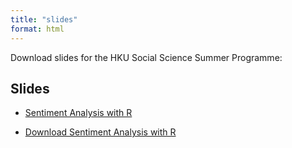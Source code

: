 ```yaml
---
title: "slides"
format: html 
---
```



Download slides for the HKU Social Science Summer Programme:

::: {.callout icon=false}

## Slides


- [Sentiment Analysis with R](Workshop_Sentiment_Analysis_R.html)

- <a href=https://kwan-MSDA.github.io/HKU_Summer_Programme/Workshop_Sentiment_Analysis_R.html" download>Download Sentiment Analysis with R</a>


:::
